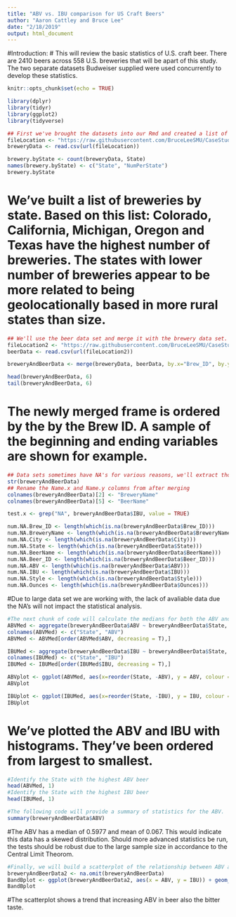 ---
title: "ABV vs. IBU comparison for US Craft Beers"
author: "Aaron Cattley and Bruce Lee"
date: "2/18/2019"
output: html_document
---
#Introduction: 
  # This will review the basic statistics of U.S. craft beer.  There are 2410 beers across 558 U.S. breweries that will be apart of this study. The two separate datasets Budweiser supplied were used concurrently to develop these statistics.
  
```{r setup, include=FALSE}
knitr::opts_chunk$set(echo = TRUE)
```

```{r, include = FALSE, echo=TRUE}
library(dplyr)
library(tidyr)
library(ggplot2)
library(tidyverse)
```

```{r question_1 data, echo=TRUE}
## First we've brought the datasets into our Rmd and created a list of how many breweries there are by state.
fileLocation <- "https://raw.githubusercontent.com/BruceLeeSMU/CaseStudy1/master/Breweries.csv"
breweryData <- read.csv(url(fileLocation))

brewery.byState <- count(breweryData, State)
names(brewery.byState) <- c("State", "NumPerState")
brewery.byState
```

# We've built a list of breweries by state.  Based on this list: Colorado, California, Michigan, Oregon and Texas have the highest number of breweries.  The states with lower number of breweries appear to be more related to being geolocationally based in more rural states than size.

```{r question_2 data, echo=TRUE}
## We'll use the beer data set and merge it with the brewery data set.  We will show some examples of how this combined data frame looks.
fileLocation2 <- "https://raw.githubusercontent.com/BruceLeeSMU/CaseStudy1/master/Beers.csv"
beerData <- read.csv(url(fileLocation2))

breweryAndBeerData <- merge(breweryData, beerData, by.x="Brew_ID", by.y="Brewery_id")

head(breweryAndBeerData, 6)
tail(breweryAndBeerData, 6)
```

# The newly merged frame is ordered by the by the Brew ID.  A sample of the beginning and ending variables are shown for example. 

```{r question_3 data, echo=TRUE}
## Data sets sometimes have NA's for various reasons, we'll extract those values for representation purposes.  
str(breweryAndBeerData)
## Rename the Name.x and Name.y columns from after merging
colnames(breweryAndBeerData)[2] <- "BreweryName"
colnames(breweryAndBeerData)[5] <- "BeerName"

test.x <- grep("NA", breweryAndBeerData$IBU, value = TRUE)

num.NA.Brew_ID <- length(which(is.na(breweryAndBeerData$Brew_ID)))
num.NA.BreweryName <- length(which(is.na(breweryAndBeerData$BreweryName)))
num.NA.City <- length(which(is.na(breweryAndBeerData$City)))
num.NA.State <- length(which(is.na(breweryAndBeerData$State)))
num.NA.BeerName <- length(which(is.na(breweryAndBeerData$BeerName)))
num.NA.Beer_ID <- length(which(is.na(breweryAndBeerData$Beer_ID)))
num.NA.ABV <- length(which(is.na(breweryAndBeerData$ABV)))
num.NA.IBU <- length(which(is.na(breweryAndBeerData$IBU)))
num.NA.Style <- length(which(is.na(breweryAndBeerData$Style)))
num.NA.Ounces <- length(which(is.na(breweryAndBeerData$Ounces)))
```
#Due to large data set we are working with, the lack of avaliable data due the NA's will not impact the statistical analysis.

```{r question_4 data, echo=TRUE}
#The next chunk of code will calculate the medians for both the ABV and IBU of all beers in the data set. Histograms will also be coded for visualiation.
ABVMed <- aggregate(breweryAndBeerData$ABV ~ breweryAndBeerData$State, data = breweryAndBeerData, median)
colnames(ABVMed) <- c("State", "ABV")
ABVMed <- ABVMed[order(ABVMed$ABV, decreasing = T),]

IBUMed <- aggregate(breweryAndBeerData$IBU ~ breweryAndBeerData$State, data = breweryAndBeerData, median)
colnames(IBUMed) <- c("State", "IBU")
IBUMed <- IBUMed[order(IBUMed$IBU, decreasing = T),]

ABVplot <- ggplot(ABVMed, aes(x=reorder(State, -ABV), y = ABV, colour = State)) + geom_bar(stat = "Identity") + labs(title = "ABV Median by State", x = "State", y = "Median")+ coord_flip()
ABVplot

IBUplot <- ggplot(IBUMed, aes(x=reorder(State, -IBU), y = IBU, colour = State)) + geom_bar(stat = "Identity") + labs(title = "IBU Median by State", x = "State", y = "Median")+ coord_flip()
IBUplot
```
# We've plotted the ABV and IBU with histograms.  They've been ordered from largest to smallest.
```{r question_5 data, echo=TRUE}
#Identify the State with the highest ABV beer
head(ABVMed, 1)
#Identify the State with the highest IBU beer
head(IBUMed, 1)
```

```{r question_6 data, echo=TRUE}
#The following code will provide a summary of statistics for the ABV.
summary(breweryAndBeerData$ABV)
```
#The ABV has a median of 0.5977 and mean of 0.067.  This would indicate this data has a skewed distribution.  Should more advanced statistics be run, the tests should be robust due to the large sample size in accordance to the Central Limit Theorom.
```{r question_7 data, echo=TRUE}
#Finally, we will build a scatterplot of the relationship between ABV and IBU
breweryAndBeerData2 <- na.omit(breweryAndBeerData)
BandBplot <- ggplot(breweryAndBeerData2, aes(x = ABV, y = IBU)) + geom_point(size = 2, shape = 23) + geom_smooth(method= "lm") +  labs(title = "Relationship between ABV and IBU", x = "ABV", y = "IBU")
BandBplot
```

#The scatterplot shows a trend that increasing ABV in beer also  the bitter taste.  